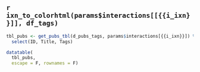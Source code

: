 
## `r ixn_to_colorhtml(params$interactions[[{{i_ixn}}]], df_tags)`

```r
tbl_pubs <- get_pubs_tbl(d_pubs_tags, params$interactions[{{i_ixn}}]) %>% 
  select(ID, Title, Tags)

datatable(
  tbl_pubs, 
  escape = F, rownames = F)
```
